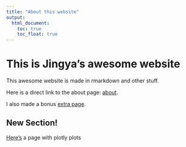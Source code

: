 ```yaml
---
title: "About this website"
output: 
  html_document:
    toc: true
    toc_float: true
---
```


# This is Jingya's awesome website
This awesome website is made in rmarkdown and other stuff.

Here is a direct link to the about page: [about](about.html).

I also made a bonus [extra page](extra_page.html).

## New Section!

[Here's](plotly.html) a page with plotly plots
